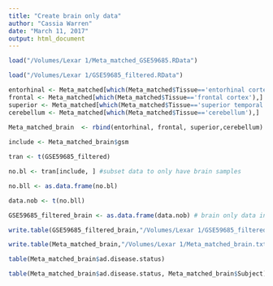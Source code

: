 ```yaml
---
title: "Create brain only data"
author: "Cassia Warren"
date: "March 11, 2017"
output: html_document
---
```


```r

load("/Volumes/Lexar 1/Meta_matched_GSE59685.RData")

load("/Volumes/Lexar 1/GSE59685_filtered.RData")

entorhinal <- Meta_matched[which(Meta_matched$Tissue=='entorhinal cortex'),]
frontal <- Meta_matched[which(Meta_matched$Tissue=='frontal cortex'),]
superior <- Meta_matched[which(Meta_matched$Tissue=='superior temporal gyrus'),] 
cerebellum <- Meta_matched[which(Meta_matched$Tissue=='cerebellum'),] 

Meta_matched_brain  <- rbind(entorhinal, frontal, superior,cerebellum) # meta data with only brain regions 
  
include <- Meta_matched_brain$gsm 

tran <- t(GSE59685_filtered)

no.bl <- tran[include, ] #subset data to only have brain samples

no.bll <- as.data.frame(no.bl)

data.nob <- t(no.bll)

GSE59685_filtered_brain <- as.data.frame(data.nob) # brain only data in proper form

write.table(GSE59685_filtered_brain,"/Volumes/Lexar 1/GSE59685_filtered_brain.txt")

write.table(Meta_matched_brain,"/Volumes/Lexar 1/Meta_matched_brain.txt")

table(Meta_matched_brain$ad.disease.status)

table(Meta_matched_brain$ad.disease.status, Meta_matched_brain$Subject)


```

